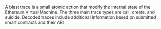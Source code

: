 A blast trace is a small atomic action that modify the internal state of the Ethereum Virtual Machine. The three main trace types are call, create, and suicide. Decoded traces include additional information based on submitted smart contracts and their ABI